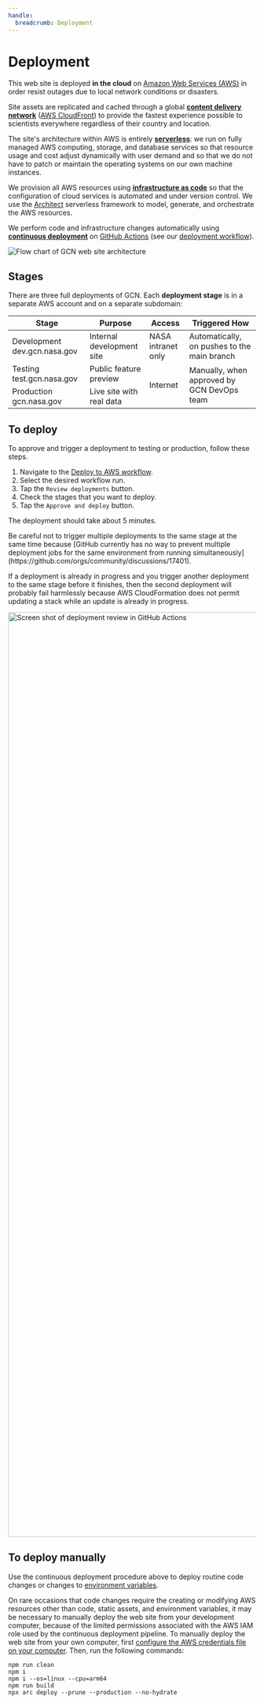 ```yaml
---
handle:
  breadcrumb: Deployment
---
```




# Deployment

This web site is deployed **in the cloud** on [Amazon Web Services (AWS)](https://aws.amazon.com) in order resist outages due to local network conditions or disasters.

Site assets are replicated and cached through a global **[content delivery network](https://en.wikipedia.org/wiki/Content_delivery_network)** ([AWS CloudFront](https://aws.amazon.com/cloudfront/)) to provide the fastest experience possible to scientists everywhere regardless of their country and location.

The site's architecture within AWS is entirely **[serverless](https://en.wikipedia.org/wiki/Serverless_computing)**: we run on fully managed AWS computing, storage, and database services so that resource usage and cost adjust dynamically with user demand and so that we do not have to patch or maintain the operating systems on our own machine instances.

We provision all AWS resources using **[infrastructure as code](https://en.wikipedia.org/wiki/Infrastructure_as_code)** so that the configuration of cloud services is automated and under version control. We use the [Architect](https://arc.codes/) serverless framework to model, generate, and orchestrate the AWS resources.

We perform code and infrastructure changes automatically using **[continuous deployment](https://en.wikipedia.org/wiki/Continuous_deployment)** on [GitHub Actions](https://github.com/features/actions) (see our [deployment workflow](https://github.com/nasa-gcn/gcn.nasa.gov/blob/main/.github/workflows/deploy.yml)).

<img
  src={websiteArchitectureImg}
  alt="Flow chart of GCN web site architecture"
/>

## Stages

There are three full deployments of GCN. Each **deployment stage** is in a separate AWS account and on a separate subdomain:

<table className="usa-table">
  <thead>
    <th>Stage</th>
    <th>Purpose</th>
    <th>Access</th>
    <th>Triggered How</th>
  </thead>
  <tbody>
    <tr>
      <td>
        Development
        <Link to="https://dev.gcn.nasa.gov/" className="usa-link text-no-wrap">
          dev.gcn.nasa.gov
        </Link>
      </td>
      <td>Internal development site</td>
      <td>NASA intranet only</td>
      <td>Automatically, on pushes to the main branch</td>
    </tr>
    <tr>
      <td>
        Testing
        <Link to="https://test.gcn.nasa.gov/" className="usa-link text-no-wrap">
          test.gcn.nasa.gov
        </Link>
      </td>
      <td>Public feature preview</td>
      <td rowSpan="2">Internet</td>
      <td rowSpan="2">Manually, when approved by GCN DevOps team</td>
    </tr>
    <tr>
      <td>
        Production
        <Link to="https://gcn.nasa.gov/" className="usa-link text-no-wrap">
          gcn.nasa.gov
        </Link>
      </td>
      <td>Live site with real data</td>
    </tr>
  </tbody>
</table>

## To deploy

To approve and trigger a deployment to testing or production, follow these steps.

1. Navigate to the [Deploy to AWS workflow](https://github.com/nasa-gcn/gcn.nasa.gov/actions/workflows/deploy.yml).
2. Select the desired workflow run.
3. Tap the `Review deployments` button.
4. Check the stages that you want to deploy.
5. Tap the `Approve and deploy` button.

The deployment should take about 5 minutes.

<Alert type="warning" headingLevel="h4" heading="Avoid concurrent deployments">
  Be careful not to trigger multiple deployments to the same stage at the same time because [GitHub currently has no way to prevent multiple deployment jobs for the same environment from running simultaneously](https://github.com/orgs/community/discussions/17401).

If a deployment is already in progress and you trigger another deployment to the same stage before it finishes, then the second deployment will probably fail harmlessly because AWS CloudFormation does not permit updating a stack while an update is already in progress.

</Alert>

<img
  src={deploymentScreenshot}
  alt="Screen shot of deployment review in GitHub Actions"
  width="2410"
  height="1880"
  className="height-auto"
/>

## To deploy manually

Use the continuous deployment procedure above to deploy routine code changes or
changes to [environment variables](/docs/contributiong/configuration).

On rare occasions that code changes require the creating or modifying AWS
resources other than code, static assets, and environment variables, it may be
necessary to manually deploy the web site from your development computer,
because of the limited permissions associated with the AWS IAM role used by the
continuous deployment pipeline. To manually deploy the web site from your own
computer, first [configure the AWS credentials file on your computer](https://docs.aws.amazon.com/cli/v1/userguide/cli-configure-files.html).
Then, run the following commands:

```
npm run clean
npm i
npm i --os=linux --cpu=arm64
npm run build
npx arc deploy --prune --production --no-hydrate
```
